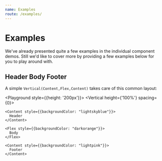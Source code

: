 ```yaml
---
name: Examples
route: /examples/
---
```



# Examples

We've already presented quite a few examples in the individual component demos. Still we'd like to cover more by providing a few examples below for you to play around with.

## Header Body Footer
A simple `Vertical(Content,Flex,Content)` takes care of this common layout: 

<Playground style={{height: '200px'}}>
  <Vertical height={'100%'} spacing={0}>
    
    <Content style={{backgroundColor: "lightskyblue"}}>
      Header
    </Content>
    
    <Flex style={{backgroundColor: "darkorange"}}>
      Body
    </Flex>
    
    <Content style={{backgroundColor: "lightpink"}}>
      Footer
    </Content>

  </Vertical>
</Playground>